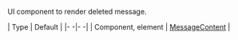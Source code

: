 UI component to render deleted message.

| Type | Default |
|- -|- -|
| Component, element | [MessageContent](https://github.com/GetStream/stream-chat-react-native/blob/master/src/components/Message/MessageSimple/MessageContent.tsx) |

